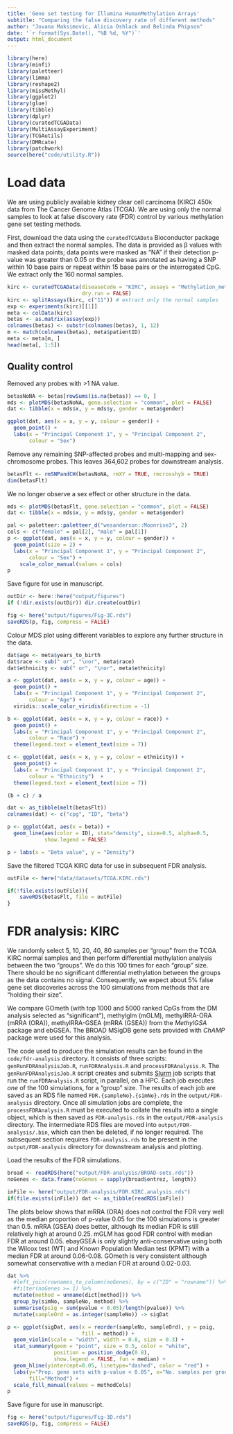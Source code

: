 ```yaml
---
title: 'Gene set testing for Illumina HumanMethylation Arrays'
subtitle: "Comparing the false discovery rate of different methods"
author: "Jovana Maksimovic, Alicia Oshlack and Belinda Phipson"
date: '`r format(Sys.Date(), "%B %d, %Y")`'
output: html_document
---
```


```r
library(here)
library(minfi)
library(paletteer)
library(limma)
library(reshape2)
library(missMethyl)
library(ggplot2)
library(glue)
library(tibble)
library(dplyr)
library(curatedTCGAData)
library(MultiAssayExperiment)
library(TCGAutils)
library(DMRcate)
library(patchwork)
source(here("code/utility.R"))
```

# Load data

We are using publicly available kidney clear cell carcinoma (KIRC) 450k data from The Cancer Genome Atlas (TCGA). We are using only the normal samples to look at false discovery rate (FDR) control by various methylation gene set testing methods.

First, download the data using the `curatedTCGAData` Bioconductor package and then extract the normal samples. The data is provided as β values with masked data points; data points were masked as “NA” if their detection p-value was greater than 0.05 or the probe was annotated as having a SNP within 10 base pairs or repeat within 15 base pairs or the interrogated CpG. We extract only the 160 normal samples.  

```r
kirc <- curatedTCGAData(diseaseCode = "KIRC", assays = "Methylation_methyl450", 
                        dry.run = FALSE)
kirc <- splitAssays(kirc, c("11")) # extract only the normal samples
exp <- experiments(kirc)[[1]]
meta <- colData(kirc)
betas <- as.matrix(assay(exp))
colnames(betas) <- substr(colnames(betas), 1, 12)
m <- match(colnames(betas), meta$patientID)
meta <- meta[m, ]
head(meta[, 1:5])
```

## Quality control

Removed any probes with >1 NA value.

```r
betasNoNA <- betas[rowSums(is.na(betas)) == 0, ]
mds <- plotMDS(betasNoNA, gene.selection = "common", plot = FALSE)
dat <- tibble(x = mds$x, y = mds$y, gender = meta$gender)

ggplot(dat, aes(x = x, y = y, colour = gender)) +
  geom_point() +
  labs(x = "Principal Component 1", y = "Principal Component 2", 
       colour = "Sex")
```

Remove any remaining SNP-affected probes and multi-mapping and sex-chromosome probes. This leaves 364,602 probes for downstream analysis.

```r
betasFlt <- rmSNPandCH(betasNoNA, rmXY = TRUE, rmcrosshyb = TRUE)
dim(betasFlt)
```

We no longer observe a sex effect or other structure in the data.

```r
mds <- plotMDS(betasFlt, gene.selection = "common", plot = FALSE)
dat <- tibble(x = mds$x, y = mds$y, gender = meta$gender)

pal <- paletteer::paletteer_d("wesanderson::Moonrise3", 2)
cols <- c("female" = pal[2], "male" = pal[1])
p <- ggplot(dat, aes(x = x, y = y, colour = gender)) +
  geom_point(size = 2) +
  labs(x = "Principal Component 1", y = "Principal Component 2", 
       colour = "Sex") +
    scale_color_manual(values = cols)
p
```

Save figure for use in manuscript.

```r
outDir <- here::here("output/figures")
if (!dir.exists(outDir)) dir.create(outDir)

fig <- here("output/figures/Fig-3C.rds")
saveRDS(p, fig, compress = FALSE)
```

Colour MDS plot using different variables to explore any further structure in the data.

```r
dat$age <- meta$years_to_birth
dat$race <- sub(" or", "\nor", meta$race)
dat$ethnicity <- sub(" or", "\nor", meta$ethnicity)

a <- ggplot(dat, aes(x = x, y = y, colour = age)) +
  geom_point() +
  labs(x = "Principal Component 1", y = "Principal Component 2", 
       colour = "Age") +
  viridis::scale_color_viridis(direction = -1)

b <- ggplot(dat, aes(x = x, y = y, colour = race)) +
  geom_point() +
  labs(x = "Principal Component 1", y = "Principal Component 2", 
       colour = "Race") +
  theme(legend.text = element_text(size = 7))

c <- ggplot(dat, aes(x = x, y = y, colour = ethnicity)) +
  geom_point() +
  labs(x = "Principal Component 1", y = "Principal Component 2", 
       colour = "Ethnicity")  +
  theme(legend.text = element_text(size = 7))

(b + c) / a
```

```r
dat <- as_tibble(melt(betasFlt))
colnames(dat) <- c("cpg", "ID", "beta")

p <- ggplot(dat, aes(x = beta)) + 
  geom_line(aes(color = ID), stat="density", size=0.5, alpha=0.5,
            show.legend = FALSE)

p + labs(x = "Beta value", y = "Density")
```

Save the filtered TCGA KIRC data for use in subsequent FDR analysis.

```r
outFile <- here("data/datasets/TCGA.KIRC.rds")

if(!file.exists(outFile)){
    saveRDS(betasFlt, file = outFile)
}
```

# FDR analysis: KIRC

We randomly select 5, 10, 20, 40, 80 samples per "group" from the TCGA KIRC normal samples and then perform differential methylation analysis between the two "groups". We do this 100 times for each "group" size. There should be no significant differential methylation between the groups as the data contains no signal. Consequently, we expect about 5% false gene set discoveries across the 100 simulations from methods that are "holding their size". 

We compare GOmeth (with top 1000 and 5000 ranked CpGs from the DM analysis selected as "significant"), methylglm (mGLM), methylRRA-ORA (mRRA (ORA)), methylRRA-GSEA (mRRA (GSEA)) from the *MethylGSA* package and ebGSEA. The BROAD MSigDB gene sets provided with *ChAMP* package were used for this analysis.

The code used to produce the simulation results can be found in the `code/fdr-analysis` directory. It consists of three scripts: `genRunFDRAnalysisJob.R`, `runFDRAnalysis.R` and `processFDRAnalysis.R`. The `genRunFDRAnalysisJob.R` script creates and submits [Slurm](https://slurm.schedmd.com/overview.html) job scripts that run the `runFDRAnalysis.R` script, in parallel, on a HPC. Each job executes *one* of the 100 simulations, for a "group" size. The results of each job are saved as an RDS file named `FDR.{sampleNo}.{simNo}.rds` in the `output/FDR-analysis` directory. Once all simulation jobs are complete, the `processFDRAnalysis.R` must be executed to collate the results into a single object, which is then saved as `FDR-analysis.rds` in the `output/FDR-analysis` directory. The intermediate RDS files are moved into `output/FDR-analysis/.bin`, which can then be deleted, if no longer required. The subsequent section requires `FDR-analysis.rds` to be present in the `output/FDR-analysis` directory for downstream analysis and plotting.

Load the results of the FDR simulations.

```r
broad <- readRDS(here("output/FDR-analysis/BROAD-sets.rds"))
noGenes <- data.frame(noGenes = sapply(broad$entrez, length))

inFile <- here("output/FDR-analysis/FDR.KIRC.analysis.rds")
if(file.exists(inFile)) dat <- as_tibble(readRDS(inFile))
```

The plots below shows that mRRA (ORA) does not control the FDR very well as the median proportion of p-value 0.05 for the 100 simulations is greater than 0.5. mRRA (GSEA) does better, although its median FDR is still relatively high at around 0.25. mGLM has good FDR control with median FDR at around 0.05. ebayGSEA is only slightly anti-conservative using both the Wilcox test (WT) and Known Population Median test (KPMT) with a median FDR at around 0.06-0.08. GOmeth is very consistent although somewhat conservative with a median FDR at around 0.02-0.03. 

```r
dat %>% 
  #left_join(rownames_to_column(noGenes), by = c("ID" = "rowname")) %>%
  #filter(noGenes >= 1) %>%
  mutate(method = unname(dict[method])) %>%
  group_by(simNo, sampleNo, method) %>% 
  summarise(psig = sum(pvalue < 0.05)/length(pvalue)) %>%
  mutate(sampleOrd = as.integer(sampleNo)) -> sigDat

p <- ggplot(sigDat, aes(x = reorder(sampleNo, sampleOrd), y = psig, 
                        fill = method)) +
  geom_violin(scale = "width", width = 0.8, size = 0.3) + 
  stat_summary(geom = "point", size = 0.5, color = "white",
               position = position_dodge(0.8),
               show.legend = FALSE, fun = median) +
  geom_hline(yintercept=0.05, linetype="dashed", color = "red") +
  labs(y="Prop. gene sets with p-value < 0.05", x="No. samples per group",
       fill="Method") +
  scale_fill_manual(values = methodCols)
p
```

Save figure for use in manuscript.

```r
fig <- here("output/figures/Fig-3D.rds")
saveRDS(p, fig, compress = FALSE)
```

<!-- Calculate the median number of significant gene sets per method, across simulations and sample numbers. -->

<!-- ```{r, message=FALSE, warning=FALSE} -->
<!-- dat %>% mutate(method = unname(dict[method])) %>% -->
<!--     group_by(simNo, sampleNo, method) %>%  -->
<!--     summarise(num = sum(pvalue < 0.05)) %>% -->
<!--     group_by(sampleNo, method) %>% -->
<!--     summarise(med = median(num)) %>% -->
<!--     group_by(method) %>% -->
<!--     summarise(med = median(med)) -> medNoSets -->

<!-- medNoSets -->
<!-- ``` -->


